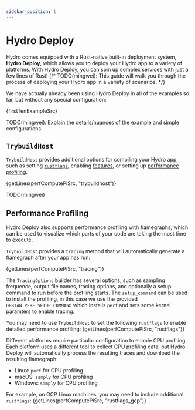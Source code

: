 ```yaml
---
sidebar_position: 1
---
```



# Hydro Deploy

Hydro comes equipped with a Rust-native built-in deployment system, **Hydro Deploy**, which allows you to deploy your
Hydro app to a variety of platforms. With Hydro Deploy, you can spin up complex services with just a few lines of Rust!
{/* TODO(mingwei): This guide will walk you through the process of deploying your Hydro app in a variety of scenarios. */}

We have actually already been using Hydro Deploy in all of the examples so far, but without any special
configuration:

<CodeBlock language="rust" title="examples/first_ten.rs">{firstTenExampleSrc}</CodeBlock>

TODO(mingwei): Explain the details/nuances of the example and simple configurations.

## `TrybuildHost`

`TrybuildHost` provides additional options for compiling your Hydro app, such as setting [`rustflags`](https://doc.rust-lang.org/cargo/reference/config.html#buildrustflags),
enabling [features](https://doc.rust-lang.org/cargo/reference/features.html), or setting up [performance profiling](#performance-profiling).

<CodeBlock language="rust" title="hydro_test/examples/perf_compute_pi.rs">{getLines(perfComputePiSrc, "trybuildhost")}</CodeBlock>

TODO(mingwei)

## Performance Profiling

Hydro Deploy also supports performance profiling with flamegraphs, which can be used to visualize which parts of your
code are taking the most time to execute.

`TrybuildHost` provides a `tracing` method that will automatically generate a flamegraph after your app has run:

<CodeBlock language="rust" title="hydro_test/examples/perf_compute_pi.rs">{getLines(perfComputePiSrc, "tracing")}</CodeBlock>

The `TracingOptions` builder has several options, such as sampling frequence, output file names, tracing options, and
optionally a setup command to run before the profiling starts. The `setup_command` can be used to install the profiling,
in this case we use the provided `DEBIAN_PERF_SETUP_COMMAND` which installs `perf` and sets some kernel paramters to
enable tracing.

You may need to use `TrybuildHost` to set the following `rustflags` to enable detailed performance profiling:
<CodeBlock language="rust" title="hydro_test/examples/perf_compute_pi.rs">{getLines(perfComputePiSrc, "rustflags")}</CodeBlock>

Different platforms require particular configuration to enable CPU profiling. Each platform uses a different tool to collect
CPU profiling data, but Hydro Deploy will automatically process the resulting traces and download the resulting flamegraph:

* Linux: `perf` for CPU profiling
* macOS: `samply` for CPU profiling
* Windows: `samply` for CPU profiling

For example, on GCP Linux machines, you may need to include additional `rustflags`:
<CodeBlock language="rust" title="hydro_test/examples/perf_compute_pi.rs">{getLines(perfComputePiSrc, "rustflags_gcp")}</CodeBlock>
